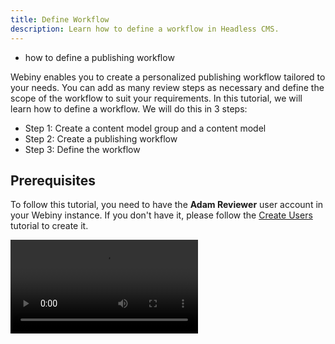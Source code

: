 ```yaml
---
title: Define Workflow
description: Learn how to define a workflow in Headless CMS.
---
```



<Alert type="success" title="WHAT YOU'LL LEARN">

- how to define a publishing workflow

</Alert>

Webiny enables you to create a personalized publishing workflow tailored to your needs. You can add as many review steps as necessary and define the scope of the workflow to suit your requirements. In this tutorial, we will learn how to define a workflow. We will do this in 3 steps:

- Step 1: Create a content model group and a content model
- Step 2: Create a publishing workflow
- Step 3: Define the workflow

## Prerequisites

To follow this tutorial, you need to have the **Adam Reviewer** user account in your Webiny instance. If you don't have it, please follow the [Create Users](./link) tutorial to create it.

<Video src={defineWorkflowVideo} controls={true}/>

## Step 1: Create a Content Model Group and a Content Model

If you are not familiar with how to create a content model group and a content model, please follow the [Create Content Model Group](../link) and [Create Content Model](../link) tutorials.

1. Create a content model group with the following attributes:

    | Attribute   | Value                                                                |
    | :-------    | :----------------------                                              |
    | Name        | **Content**                                                          |
    | Group icon  | **✏️**                                                               |
    | Description | **Group for all types of content to be published in the application**|

2. Create a content model with the following attributes:

    | Attribute            | Value                                       |
    | :-------             | :----------------------                     |
    | Name                 | **Blog**                                    |
    | Singular API Name    | **Blog**                                    |
    | Plural API Name      | **Blogs**                                   |
    | Content model group  | **Content**                                 |
    | Icon                 | **📰**                                      |
    | Description          | **Blogs to be published in the application**|

3. Add the following fields with the given attributes to the **Blog** content model:

    | Field     | Label     | Field ID |
    | :-------  | :---------| :------  |
    | TEXT      | **Title** | title    |
    | TEXT      | **Slug**  | slug     |
    | RICH TEXT | **Body**  | body     |


## Step 2: Create a Publishing Workflow

1. From the **Side Menu**, click **Publishing Workflows** > **Workflows**.

    ✔️ The **Publishing Workflows** screen opens.

2. In front of **Headless CMS**, click **+ NEW WORKFLOW**.

    ✔️ **Untitled** form opens.

3. To rename the workflow, click the workflows's title **Untitled**.

    ✔️ A textbox appears.

4. In the textbox, update the text to **Blog Publishing Workflow**.

5. Click anywhere outside the textbox.


## Step 3: Define the Workflow

1. Inside the **Workflow steps** accordion, under **Step 1**, in the **Title** textbox, type **SEO Review**

2. In the **Type** dropdown, click **Mandatory, non-blocking**.

    **Note**: There are three options in the **Type** dropdown:

    - **Mandatory, blocking**: The review process cannot proceed until this step is completed. It serves as a mandatory and blocking phase.
    - **Mandatory, non-blocking**: Other steps are unlocked in the review process, but item publication awaits completion of all mandatory, non-blocking steps.
    - **Optional**: This step doesn't impede the review process, and the item can be published regardless of sign-off. Choose this for steps that are supplementary or non-essential to the overall workflow. 
    

3. In the **Reviewers** section, select the **Adam Reviewer** checkbox.

    **Note**: You can add more steps to your workflow as per your requirements by clicking **+ ADD STEP** and following the Steps 1 to 3.

4. Click the **Scope** accordion.

    ✔️ The **Scope** accordion opens.

5. Inside the **Scope** accordion, in the **Type** dropdown, click **Specific models and entries**.

    ✔️ The **CMS MODELS** tab appears.

6. In the **CMS MODELS** tab, select the **Blog** checkbox.

7. Click **SAVE**.

    ✔️ The message "Workflow saved successfully." displays.



    